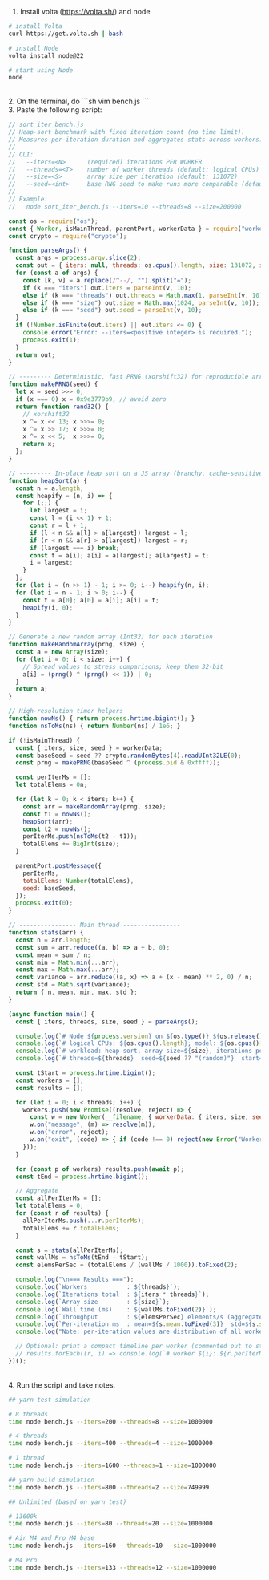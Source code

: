 
<Layout>
<main class="mx-auto mt-14 w-full max-w-lg self-center p-4 md:max-w-3xl">

1. Install volta (https://volta.sh/) and node
```sh
# install Volta
curl https://get.volta.sh | bash

# install Node
volta install node@22

# start using Node
node
```

<br/>
2. On the terminal, do
```sh
vim bench.js
```
<br/>
3. Paste the following script:

```js
// sort_iter_bench.js
// Heap-sort benchmark with fixed iteration count (no time limit).
// Measures per-iteration duration and aggregates stats across workers.
//
// CLI:
//   --iters=<N>      (required) iterations PER WORKER
//   --threads=<T>    number of worker threads (default: logical CPUs)
//   --size=<S>       array size per iteration (default: 131072)
//   --seed=<int>     base RNG seed to make runs more comparable (default: random)
//
// Example:
//   node sort_iter_bench.js --iters=10 --threads=8 --size=200000

const os = require("os");
const { Worker, isMainThread, parentPort, workerData } = require("worker_threads");
const crypto = require("crypto");

function parseArgs() {
  const args = process.argv.slice(2);
  const out = { iters: null, threads: os.cpus().length, size: 131072, seed: null };
  for (const a of args) {
    const [k, v] = a.replace(/^--/, "").split("=");
    if (k === "iters") out.iters = parseInt(v, 10);
    else if (k === "threads") out.threads = Math.max(1, parseInt(v, 10));
    else if (k === "size") out.size = Math.max(1024, parseInt(v, 10));
    else if (k === "seed") out.seed = parseInt(v, 10);
  }
  if (!Number.isFinite(out.iters) || out.iters <= 0) {
    console.error("Error: --iters=<positive integer> is required.");
    process.exit(1);
  }
  return out;
}

// --------- Deterministic, fast PRNG (xorshift32) for reproducible arrays ---------
function makePRNG(seed) {
  let x = seed >>> 0;
  if (x === 0) x = 0x9e3779b9; // avoid zero
  return function rand32() {
    // xorshift32
    x ^= x << 13; x >>>= 0;
    x ^= x >> 17; x >>>= 0;
    x ^= x << 5;  x >>>= 0;
    return x;
  };
}

// --------- In-place heap sort on a JS array (branchy, cache-sensitive) ----------
function heapSort(a) {
  const n = a.length;
  const heapify = (n, i) => {
    for (;;) {
      let largest = i;
      const l = (i << 1) + 1;
      const r = l + 1;
      if (l < n && a[l] > a[largest]) largest = l;
      if (r < n && a[r] > a[largest]) largest = r;
      if (largest === i) break;
      const t = a[i]; a[i] = a[largest]; a[largest] = t;
      i = largest;
    }
  };
  for (let i = (n >> 1) - 1; i >= 0; i--) heapify(n, i);
  for (let i = n - 1; i > 0; i--) {
    const t = a[0]; a[0] = a[i]; a[i] = t;
    heapify(i, 0);
  }
}

// Generate a new random array (Int32) for each iteration
function makeRandomArray(prng, size) {
  const a = new Array(size);
  for (let i = 0; i < size; i++) {
    // Spread values to stress comparisons; keep them 32-bit
    a[i] = (prng() ^ (prng() << 1)) | 0;
  }
  return a;
}

// High-resolution timer helpers
function nowNs() { return process.hrtime.bigint(); }
function nsToMs(ns) { return Number(ns) / 1e6; }

if (!isMainThread) {
  const { iters, size, seed } = workerData;
  const baseSeed = seed ?? crypto.randomBytes(4).readUInt32LE(0);
  const prng = makePRNG(baseSeed ^ (process.pid & 0xffff));

  const perIterMs = [];
  let totalElems = 0n;

  for (let k = 0; k < iters; k++) {
    const arr = makeRandomArray(prng, size);
    const t1 = nowNs();
    heapSort(arr);
    const t2 = nowNs();
    perIterMs.push(nsToMs(t2 - t1));
    totalElems += BigInt(size);
  }

  parentPort.postMessage({
    perIterMs,
    totalElems: Number(totalElems),
    seed: baseSeed,
  });
  process.exit(0);
}

// ---------------- Main thread ----------------
function stats(arr) {
  const n = arr.length;
  const sum = arr.reduce((a, b) => a + b, 0);
  const mean = sum / n;
  const min = Math.min(...arr);
  const max = Math.max(...arr);
  const variance = arr.reduce((a, x) => a + (x - mean) ** 2, 0) / n;
  const std = Math.sqrt(variance);
  return { n, mean, min, max, std };
}

(async function main() {
  const { iters, threads, size, seed } = parseArgs();

  console.log(`# Node ${process.version} on ${os.type()} ${os.release()} (${os.arch()})`);
  console.log(`# logical CPUs: ${os.cpus().length}; model: ${os.cpus()[0]?.model || "unknown"}`);
  console.log(`# workload: heap-sort, array size=${size}, iterations per worker=${iters}`);
  console.log(`# threads=${threads}  seed=${seed ?? "(random)"}  start=${new Date().toISOString()}`);

  const tStart = process.hrtime.bigint();
  const workers = [];
  const results = [];

  for (let i = 0; i < threads; i++) {
    workers.push(new Promise((resolve, reject) => {
      const w = new Worker(__filename, { workerData: { iters, size, seed: seed != null ? (seed + i) : null } });
      w.on("message", (m) => resolve(m));
      w.on("error", reject);
      w.on("exit", (code) => { if (code !== 0) reject(new Error("Worker exited " + code)); });
    }));
  }

  for (const p of workers) results.push(await p);
  const tEnd = process.hrtime.bigint();

  // Aggregate
  const allPerIterMs = [];
  let totalElems = 0;
  for (const r of results) {
    allPerIterMs.push(...r.perIterMs);
    totalElems += r.totalElems;
  }

  const s = stats(allPerIterMs);
  const wallMs = nsToMs(tEnd - tStart);
  const elemsPerSec = (totalElems / (wallMs / 1000)).toFixed(2);

  console.log("\n=== Results ===");
  console.log(`Workers           : ${threads}`);
  console.log(`Iterations total  : ${iters * threads}`);
  console.log(`Array size        : ${size}`);
  console.log(`Wall time (ms)    : ${wallMs.toFixed(2)}`);
  console.log(`Throughput        : ${elemsPerSec} elements/s (aggregate)`);
  console.log(`Per-iteration ms  : mean=${s.mean.toFixed(3)}  std=${s.std.toFixed(3)}  min=${s.min.toFixed(3)}  max=${s.max.toFixed(3)}`);
  console.log("Note: per-iteration values are distribution of all worker iterations.");

  // Optional: print a compact timeline per worker (commented out to stay quiet)
  // results.forEach((r, i) => console.log(`# worker ${i}: ${r.perIterMs.map(x=>x.toFixed(2)).join(",")}`));
})();

```

<br/>
4. Run the script and take notes.

```sh
## yarn test simulation

# 8 threads
time node bench.js --iters=200 --threads=8 --size=1000000

# 4 threads
time node bench.js --iters=400 --threads=4 --size=1000000

# 1 thread
time node bench.js --iters=1600 --threads=1 --size=1000000

## yarn build simulation
time node bench.js --iters=800 --threads=2 --size=749999

## Unlimited (based on yarn test)

# 13600k
time node bench.js --iters=80 --threads=20 --size=1000000

# Air M4 and Pro M4 base
time node bench.js --iters=160 --threads=10 --size=1000000

# M4 Pro
time node bench.js --iters=133 --threads=12 --size=1000000
```
</main>
</Layout>
